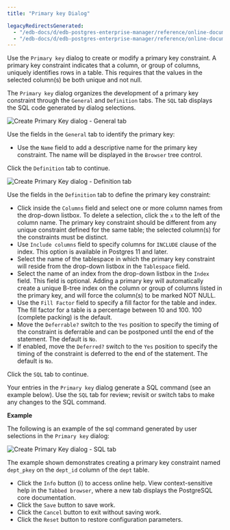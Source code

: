 ```yaml
---
title: "Primary key Dialog"

legacyRedirectsGenerated:
  - "/edb-docs/d/edb-postgres-enterprise-manager/reference/online-documentation/8.0/primary_key_dialog.html"
  - "/edb-docs/d/edb-postgres-enterprise-manager/reference/online-documentation/latest/primary_key_dialog.html"
---
```


<div id="primary_key_dialog" class="registered_link"></div>

Use the `Primary key` dialog to create or modify a primary key constraint. A primary key constraint indicates that a column, or group of columns, uniquely identifies rows in a table. This requires that the values in the selected column(s) be both unique and not null.

The `Primary key` dialog organizes the development of a primary key constraint through the `General` and `Definition` tabs. The `SQL` tab displays the SQL code generated by dialog selections.

![Create Primary Key dialog - General tab](../../images/primary_key_general.png)

Use the fields in the `General` tab to identify the primary key:

-   Use the `Name` field to add a descriptive name for the primary key constraint. The name will be displayed in the `Browser` tree control.

Click the `Definition` tab to continue.

![Create Primary Key dialog - Definition tab](../../images/primary_key_definition.png)

Use the fields in the `Definition` tab to define the primary key constraint:

-   Click inside the `Columns` field and select one or more column names from the drop-down listbox. To delete a selection, click the `x` to the left of the column name. The primary key constraint should be different from any unique constraint defined for the same table; the selected column(s) for the constraints must be distinct.
-   Use `Include columns` field to specify columns for `INCLUDE` clause of the index. This option is available in Postgres 11 and later.
-   Select the name of the tablespace in which the primary key constraint will reside from the drop-down listbox in the `Tablespace` field.
-   Select the name of an index from the drop-down listbox in the `Index` field. This field is optional. Adding a primary key will automatically create a unique B-tree index on the column or group of columns listed in the primary key, and will force the column(s) to be marked NOT NULL.
-   Use the `Fill Factor` field to specify a fill factor for the table and index. The fill factor for a table is a percentage between 10 and 100. 100 (complete packing) is the default.
-   Move the `Deferrable?` switch to the `Yes` position to specify the timing of the constraint is deferrable and can be postponed until the end of the statement. The default is `No`.
-   If enabled, move the `Deferred?` switch to the `Yes` position to specify the timing of the constraint is deferred to the end of the statement. The default is `No`.

Click the `SQL` tab to continue.

Your entries in the `Primary key` dialog generate a SQL command (see an example below). Use the `SQL` tab for review; revisit or switch tabs to make any changes to the SQL command.

**Example**

The following is an example of the sql command generated by user selections in the `Primary key` dialog:

![Create Primary Key dialog - SQL tab](../../images/primary_key_sql.png)

The example shown demonstrates creating a primary key constraint named `dept_pkey` on the `dept_id` column of the `dept` table.

-   Click the `Info` button (i) to access online help. View context-sensitive help in the `Tabbed browser`, where a new tab displays the PostgreSQL core documentation.
-   Click the `Save` button to save work.
-   Click the `Cancel` button to exit without saving work.
-   Click the `Reset` button to restore configuration parameters.
